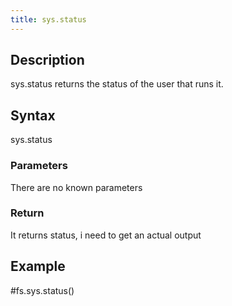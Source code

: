 ```yaml
---
title: sys.status
---
```


## Description

sys.status returns the status of the user that runs it.

## Syntax

sys.status

### Parameters

There are no known parameters

### Return

It returns status, i need to get an actual output

## Example

#fs.sys.status()
